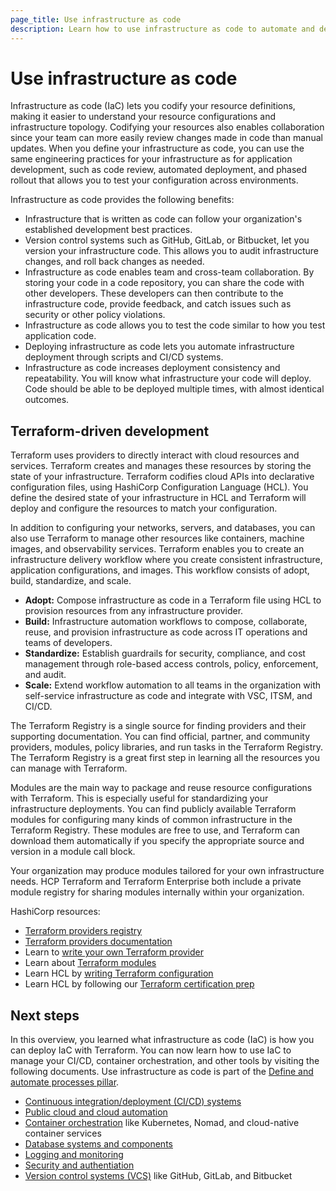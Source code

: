 ```yaml
---
page_title: Use infrastructure as code
description: Learn how to use infrastructure as code to automate and define processes.
---
```


# Use infrastructure as code

Infrastructure as code (IaC)  lets you codify your resource definitions, making it easier to understand your resource configurations and infrastructure topology. Codifying your resources also enables collaboration since your team can more easily review changes made in code than manual updates. When you define your infrastructure as code, you can use the same engineering practices for your infrastructure as for application development, such as code review, automated deployment, and phased rollout that allows you to test your configuration across environments.

Infrastructure as code provides the following benefits:

- Infrastructure that is written as code can follow your organization's established development best practices.
- Version control systems such as GitHub, GitLab, or Bitbucket, let you version your infrastructure code. This allows you to audit infrastructure changes, and roll back changes as needed.
- Infrastructure as code enables team and cross-team collaboration. By storing your code in a code repository, you can share the code with other developers. These developers can then contribute to the infrastructure code, provide feedback, and catch issues such as security or other policy violations.
- Infrastructure as code allows you to test the code similar to how you test application code.
- Deploying infrastructure as code lets you automate infrastructure deployment through scripts and CI/CD systems.
- Infrastructure as code increases deployment consistency and repeatability. You will know what infrastructure your code will deploy. Code should be able to be deployed multiple times, with almost identical outcomes.

## Terraform-driven development

Terraform uses providers to directly interact with cloud resources and services. Terraform creates and manages these resources by storing the state of your infrastructure. Terraform codifies cloud APIs into declarative configuration files, using HashiCorp Configuration Language (HCL). You define the desired state of your infrastructure in HCL and Terraform will deploy and configure the resources to match your configuration.

In addition to configuring your networks, servers, and databases, you can also use Terraform to manage other resources like containers, machine images, and observability services. Terraform enables you to create an infrastructure delivery workflow where you create consistent infrastructure, application configurations, and images. This workflow consists of adopt, build, standardize, and scale.

- **Adopt:** Compose infrastructure as code in a Terraform file using HCL to provision resources from any infrastructure provider.
- **Build:** Infrastructure automation workflows to compose, collaborate, reuse, and provision infrastructure as code across IT operations and teams of developers.
- **Standardize:** Establish guardrails for security, compliance, and cost management through role-based access controls, policy, enforcement, and audit.
- **Scale:** Extend workflow automation to all teams in the organization with self-service infrastructure as code and integrate with VSC, ITSM, and CI/CD.

The Terraform Registry is a single source for finding providers and their supporting documentation. You can find official, partner, and community providers, modules, policy libraries, and run tasks in the Terraform Registry. The Terraform Registry is a great first step in learning all the resources you can manage with Terraform. 
 

Modules are the main way to package and reuse resource configurations with Terraform. This is especially useful for standardizing your infrastructure deployments. You can find publicly available Terraform modules for configuring many kinds of common infrastructure in the Terraform Registry. These modules are free to use, and Terraform can download them automatically if you specify the appropriate source and version in a module call block.

Your organization may produce modules tailored for your own infrastructure needs. HCP Terraform and Terraform Enterprise both include a private module registry for sharing modules internally within your organization.

HashiCorp resources:
- [Terraform providers registry](https://registry.terraform.io/browse/providers)
- [Terraform providers documentation](/terraform/language/providers)
- Learn to [write your own Terraform provider](/terraform/tutorials/providers-plugin-framework/providers-plugin-framework-provider)
- Learn about [Terraform modules](/terraform/language/modules)
- Learn HCL by [writing Terraform configuration](/terraform/tutorials/configuration-language)
- Learn HCL by following our [Terraform certification prep](/terraform/tutorials/certification-003/associate-study-003#use-and-create-modules)


## Next steps

In this overview, you learned what infrastructure as code (IaC) is how you can deploy IaC with Terraform. You can now learn how to use IaC to manage your CI/CD, container orchestration, and other tools by visiting the following documents. Use infrastructure as code is part of the [Define and automate processes pillar](/well-architected-framework/define-and-automate-processes).

- [Continuous integration/deployment (CI/CD) systems](/well-architected-framework/define-and-automate-processes/use-infrastructure-as-code/ci-cd)
- [Public cloud and cloud automation](/well-architected-framework/define-and-automate-processes/use-infrastructure-as-code/cloud-automation)
- [Container orchestration](/well-architected-framework/define-and-automate-processes/use-infrastructure-as-code/container-orchestration) like Kubernetes, Nomad, and cloud-native container services
- [Database systems and components](/well-architected-framework/define-and-automate-processes/use-infrastructure-as-code/database)
- [Logging and monitoring](/well-architected-framework/define-and-automate-processes/use-infrastructure-as-code/logging-and-monitoring)
- [Security and authentiation](/well-architected-framework/define-and-automate-processes/use-infrastructure-as-code/security-and-authentication)
- [Version control systems (VCS)](/well-architected-framework/define-and-automate-processes/use-infrastructure-as-code/version-control-systems) like GitHub, GitLab, and Bitbucket
